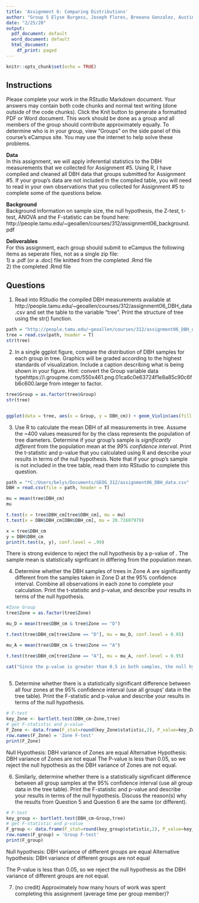 ```yaml
---
title: 'Assignment 6: Comparing Distributions'
author: "Group 5 Elyse Burgess, Joseph Flores, Breeana Gonzalez, Austin Whitson"
date: "2/25/20"
output:
  pdf_document: default
  word_document: default
  html_document:
    df_print: paged
---
```


```r
knitr::opts_chunk$set(echo = TRUE)
```
  
  
## Instructions 
  
Please complete your work in the RStudio Markdown document. Your answers may contain both code chunks and normal text writing (done outside of the code chunks). Click the Knit button to generate a formatted PDF or Word document. This work should be done as a group and all members of the group should contribute approximately equally. To determine who is in your group, view "Groups" on the side panel of this course's eCampus site. You may use the internet to help solve these problems. 
  
**Data**  
In this assignment, we will apply inferential statistics to the DBH measurements that we collected for Assignment #5. Using R, I have compiled and cleaned all DBH data that groups submitted for Assignment #5. If your group's data are not included in the compiled table, you will need to read in your own observations that you collected for Assignment #5 to complete some of the questions below. 
  
**Background**  
Background information on sample size, the null hypothesis, the Z-test, t-test, ANOVA and the F-statistic can be found here: http://people.tamu.edu/~geoallen/courses/312/assignment06_background.pdf  
  
**Deliverables**  
For this assignment, each group should submit to eCampus the following items as seperate files, not as a single zip file:  
1) a .pdf (or a .doc) file knitted from the completed .Rmd file  
2) the completed .Rmd file  
  
## Questions
  
1. Read into RStudio the compiled DBH measurements available at http://people.tamu.edu/~geoallen/courses/312/assignment06_DBH_data.csv and set the table to the variable "tree". Print the structure of tree using the str() function. 
```r
path = "http://people.tamu.edu/~geoallen/courses/312/assignment06_DBH_data.csv"
tree = read.csv(path, header = T)
str(tree)
```
  
2. In a single ggplot figure, compare the distribution of DBH samples for each group in tree. Graphics will be graded according to the highest standards of visualization. Include a caption describing what is being shown in your figure. Hint: convert the Group variable data typehttps://i.groupme.com/550x461.png.01ca6c0e63724f1e8a85c90c6fb6c600.large from integer to factor.  
```r
tree$Group = as.factor(tree$Group)
str(tree)


ggplot(data = tree, aes(x = Group, y = DBH_cm)) + geom_Violin(aes(fill = Group), alpha = 0.8,) + theme_bw()
```
   
3. Use R to calculate the mean DBH of all measurements in tree. Assume the ~400 values measured for by the class represents the population of tree diameters. Determine if your group’s sample is *significantly different* from the population mean at the *99% confidence interval*. Print the t-statistic and p-value that you calculated using R and describe your results in terms of the null hypothesis. Note that if your group's sample is not included in the tree table, read them into RStudio to complete this question.  
```r
path = "*C:/Users/belys/Documents/GEOG_312/assignment06_DBH_data.csv"
DBH = read.csv(file = path, header = T)

mu = mean(tree$DBH_cm)
mu

t.test(x = tree$DBH_cm[tree$DBH_cm], mu = mu)
t.test(x = DBH$DBH_cm[DBH$DBH_cm], mu = 20.72607979)

x = tree$DBH_cm
y = DBH$DBH_cm
print(t.test(x, y), conf.level = .99)
```
There is strong evidence to reject the null hypothesis by a p-value of . The sample mean is statistically signficant in differing from the population mean. 

4. Determine whether the DBH samples of trees in Zone A are significantly different from the samples taken in Zone D at the 95% confidence interval. Combine all observations in each zone to complete your calculation. Print the t-statistic and p-value, and describe your results in terms of the null hypothesis. 
```r
#Zone Group
tree$Zone = as.factor(tree$Zone)

mu_D = mean(tree$DBH_cm & tree$Zone == "D")

t.test(tree$DBH_cm[tree$Zone == "D"], mu = mu_D, conf.level = 0.95)

mu_A = mean(tree$DBH_cm & tree$Zone == "A")

t.test(tree$DBH_cm[tree$Zone == "A"], mu = mu_A, conf.level = 0.95)

cat("Since the p-value is greater than 0.5 in both samples, the null hypothesis is not rejected")
  
```
   
5. Determine whether there is a statistically significant difference between all four zones at the 95% confidence interval (use all groups' data in the tree table). Print the F-statistic and p-value and describe your results in terms of the null hypothesis.  
```r
# F-test
key_Zone <- bartlett.test(DBH_cm~Zone,tree)
# get F-statistic and p-value
F_Zone <- data.frame(F_stat=round(key_Zone$statistic,2), P_value=key_Zone$p.value)
row.names(F_Zone) = 'Zone F-test'
print(F_Zone)
```
Null Hypothesis: DBH variance of Zones are equal
Alternative Hypothesis: DBH variance of Zones are not equal
The P-value is less than 0.05, so we reject the null hypothesis as the DBH variance of Zones are not equal.

6. Similarly, determine whether there is a statistically significant difference between all group samples at the 95% confidence interval (use all group data in the tree table). Print the F-statistic and p-value and describe your results in terms of the null hypothesis. Discuss the reason(s) why the results from Question 5 and Question 6 are the same (or different). 
```r
# F-test
key_group <- bartlett.test(DBH_cm~Group,tree)
# get F-statistic and p-value
F_group <- data.frame(F_stat=round(key_group$statistic,2), P_value=key_group$p.value)
row.names(F_group) = 'Group F-test'
print(F_group)
```
Null hypothesis: DBH variance of different groups are equal
Alternative hypothesis: DBH variance of different groups are not equal

The P-value is less than 0.05, so we reject the null hypothesis as the DBH variance of different groups are not equal.

7. (no credit) Approximately how many hours of work was spent completing this assignment (average time per group member)? 





